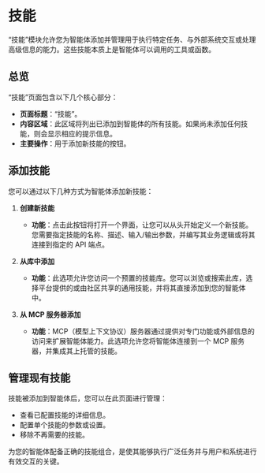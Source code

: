 # 技能

“技能”模块允许您为智能体添加并管理用于执行特定任务、与外部系统交互或处理高级信息的能力。这些技能本质上是智能体可以调用的工具或函数。

## 总览

“技能”页面包含以下几个核心部分：

- **页面标题**：“技能”。
- **内容区域**：此区域将列出已添加到智能体的所有技能。如果尚未添加任何技能，则会显示相应的提示信息。
- **主要操作**：用于添加新技能的按钮。

## 添加技能

您可以通过以下几种方式为智能体添加新技能：

1.  **创建新技能**
    -   **功能**：点击此按钮将打开一个界面，让您可以从头开始定义一个新技能。您需要指定技能的名称、描述、输入/输出参数，并编写其业务逻辑或将其连接到指定的 API 端点。

2.  **从库中添加**
    -   **功能**：此选项允许您访问一个预置的技能库。您可以浏览或搜索此库，选择平台提供的或由社区共享的通用技能，并将其直接添加到您的智能体中。

3.  **从 MCP 服务器添加**
    -   **功能**：MCP（模型上下文协议）服务器通过提供对专门功能或外部信息的访问来扩展智能体能力。此选项允许您将智能体连接到一个 MCP 服务器，并集成其上托管的技能。

## 管理现有技能

技能被添加到智能体后，您可以在此页面进行管理：

-   查看已配置技能的详细信息。
-   配置单个技能的参数或设置。
-   移除不再需要的技能。

为您的智能体配备正确的技能组合，是使其能够执行广泛任务并与用户和系统进行有效交互的关键。
